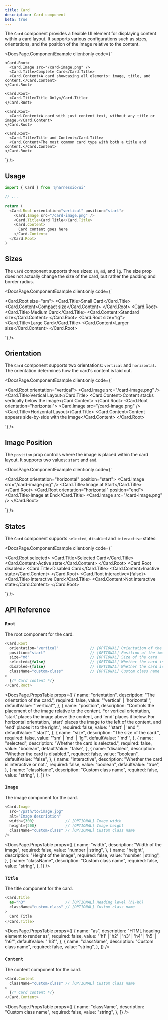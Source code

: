 ```yaml
---
title: Card
description: Card component
beta: true
---
```


The `Card` component provides a flexible UI element for displaying content within a card layout. It supports various configurations such as sizes, orientations, and the position of the image relative to the content.


<DocsPage.ComponentExample
  client:only
  code={`<div className="flex flex-col gap-cn-2xl">

    <Card.Root>
      <Card.Image src="/card-image.png" />
      <Card.Title>Complete Card</Card.Title>
      <Card.Content>A card showcasing all elements: image, title, and content.</Card.Content>
    </Card.Root>

    <Card.Root>
      <Card.Title>Title Only</Card.Title>
    </Card.Root>

    <Card.Root>
      <Card.Content>A card with just content text, without any title or image.</Card.Content>
    </Card.Root>

    <Card.Root>
      <Card.Title>Title and Content</Card.Title>
      <Card.Content>The most common card type with both a title and content.</Card.Content>
    </Card.Root>

  </div>`}
/>

## Usage

```typescript jsx
import { Card } from '@harnessio/ui'

// ...

return (
  <Card.Root orientation="vertical" position="start">
    <Card.Image src="/card-image.png" />
    <Card.Title>Card Title</Card.Title>
    <Card.Content>
      Card content goes here
    </Card.Content>
  </Card.Root>
)
```

## Sizes

The `Card` component supports three sizes: `sm`, `md`, and `lg`. The size prop does not actually change the size of the card, but rather the padding and border radius.

<DocsPage.ComponentExample
  client:only
  code={`<div className="flex flex-col gap-cn-md">
    <Card.Root size="sm">
      <Card.Title>Small Card</Card.Title>
      <Card.Content>Compact size</Card.Content>
    </Card.Root>
    <Card.Root>
      <Card.Title>Medium Card</Card.Title>
      <Card.Content>Standard size</Card.Content>
    </Card.Root>
    <Card.Root size="lg">
      <Card.Title>Large Card</Card.Title>
      <Card.Content>Larger size</Card.Content>
    </Card.Root>
  </div>`}
/>

## Orientation

The `Card` component supports two orientations: `vertical` and `horizontal`. The orientation determines how the card's content is laid out.

<DocsPage.ComponentExample
  client:only
  code={`<div className="flex flex-col gap-cn-md">
    <Card.Root orientation="vertical">
      <Card.Image src="/card-image.png" />
      <Card.Title>Vertical Layout</Card.Title>
      <Card.Content>Content stacks vertically below the image</Card.Content>
    </Card.Root>
    <Card.Root orientation="horizontal">
      <Card.Image src="/card-image.png" />
      <Card.Title>Horizontal Layout</Card.Title>
      <Card.Content>Content appears side-by-side with the image</Card.Content>
    </Card.Root>
  </div>`}
/>

## Image Position

The `position` prop controls where the image is placed within the card layout. It supports two values: `start` and `end`.

<DocsPage.ComponentExample
  client:only
  code={`<div className="flex flex-col gap-cn-md">
    <Card.Root orientation="horizontal" position="start">
      <Card.Image src="/card-image.png" />
      <Card.Title>Image at Start</Card.Title>
    </Card.Root>
    <Card.Root orientation="horizontal" position="end">
      <Card.Title>Image at End</Card.Title>
      <Card.Image src="/card-image.png" />
    </Card.Root>
  </div>`}
/>

## States

The `Card` component supports `selected`, `disabled` and `interactive` states:

<DocsPage.ComponentExample
  client:only
  code={`<div className="flex gap-cn-md">
    <Card.Root selected>
      <Card.Title>Selected Card</Card.Title>
      <Card.Content>Active state</Card.Content>
    </Card.Root>
    <Card.Root disabled>
      <Card.Title>Disabled Card</Card.Title>
      <Card.Content>Inactive state</Card.Content>
    </Card.Root>
    <Card.Root interactive={false}>
      <Card.Title>Interactive Card</Card.Title>
      <Card.Content>Not interactive state</Card.Content>
    </Card.Root>
  </div>`}
/>

## API Reference

### `Root`

The root component for the card.

```typescript jsx
<Card.Root
  orientation="vertical"              // [OPTIONAL] Orientation of the card
  position="start"                    // [OPTIONAL] Position of the image
  size="md"                           // [OPTIONAL] Size of the card
  selected={false}                    // [OPTIONAL] Whether the card is selected
  disabled={false}                    // [OPTIONAL] Whether the card is disabled
  className="custom-class"            // [OPTIONAL] Custom class name
>
  {/* Card content */}
</Card.Root>
```

<DocsPage.PropsTable
  props={[
    {
      name: "orientation",
      description: "The orientation of the card.",
      required: false,
      value: "'vertical' | 'horizontal'",
      defaultValue: "'vertical'",
    },
    {
      name: "position",
      description:
        "Controls the placement of the image relative to the content. For vertical orientation, 'start' places the image above the content, and 'end' places it below. For horizontal orientation, 'start' places the image to the left of the content, and 'end' places it to the right.",
      required: false,
      value: "'start' | 'end'",
      defaultValue: "'start'",
    },
    {
      name: "size",
      description: "The size of the card.",
      required: false,
      value: "'sm' | 'md' | 'lg'",
      defaultValue: "'md'",
    },
    {
      name: "selected",
      description: "Whether the card is selected.",
      required: false,
      value: "boolean",
      defaultValue: "false",
    },
    {
      name: "disabled",
      description: "Whether the card is disabled.",
      required: false,
      value: "boolean",
      defaultValue: "false",
    },
    {
      name: "interactive",
      description: "Whether the card is interactive or not.",
      required: false,
      value: "boolean",
      defaultValue: "true",
    },
    {
      name: "className",
      description: "Custom class name",
      required: false,
      value: "string",
    },
  ]}
/>

### `Image`

The image component for the card.

```typescript jsx
<Card.Image
  src="/path/to/image.jpg"
  alt="Image description"
  width={300}              // [OPTIONAL] Image width
  height={200}             // [OPTIONAL] Image height
  className="custom-class" // [OPTIONAL] Custom class name
/>
```

<DocsPage.PropsTable
  props={[
    {
      name: "width",
      description: "Width of the image",
      required: false,
      value: "number | string",
    },
    {
      name: "height",
      description: "Height of the image",
      required: false,
      value: "number | string",
    },
    {
      name: "className",
      description: "Custom class name",
      required: false,
      value: "string",
    },
  ]}
/>

### `Title`

The title component for the card.

```typescript jsx
<Card.Title
  as="h3"                  // [OPTIONAL] Heading level (h1-h6)
  className="custom-class" // [OPTIONAL] Custom class name
>
  Card Title
</Card.Title>
```

<DocsPage.PropsTable
  props={[
    {
      name: "as",
      description: "HTML heading element to render as",
      required: false,
      value: "'h1' | 'h2' | 'h3' | 'h4' | 'h5' | 'h6'",
      defaultValue: "'h3'",
    },
    {
      name: "className",
      description: "Custom class name",
      required: false,
      value: "string",
    },
  ]}
/>

### `Content`

The content component for the card.

```typescript jsx
<Card.Content
  className="custom-class" // [OPTIONAL] Custom class name
>
  {/* Card content */}
</Card.Content>
```

<DocsPage.PropsTable
  props={[
    {
      name: "className",
      description: "Custom class name",
      required: false,
      value: "string",
    },
  ]}
/>
